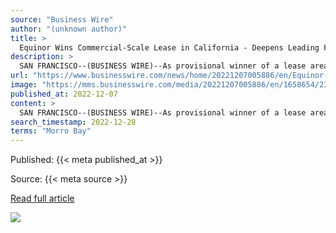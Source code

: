 ```yaml
---
source: "Business Wire"
author: "(unknown author)"
title: >
  Equinor Wins Commercial-Scale Lease in California - Deepens Leading Floating Offshore Wind Position
description: >
  SAN FRANCISCO--(BUSINESS WIRE)--As provisional winner of a lease area on the Outer Continental Shelf off California, Equinor continues to lead the way in growing the US’ offshore wind industry. Five leases were offered by the Bureau of Ocean Energy Management…
url: "https://www.businesswire.com/news/home/20221207005886/en/Equinor-Wins-Commercial-Scale-Lease-in-California---Deepens-Leading-Floating-Offshore-Wind-Position"
image: "https://mms.businesswire.com/media/20221207005886/en/1658654/23/Equinor_HORIZ_logo_CMYK_RED.jpg"
published_at: 2022-12-07
content: >
  SAN FRANCISCO--(BUSINESS WIRE)--As provisional winner of a lease area on the Outer Continental Shelf off California, Equinor continues to lead the way in growing the US offshore wind industry.  Five … [+3534 chars]
search_timestamp: 2022-12-28
terms: "Morro Bay"
---
```



Published: {{< meta published_at >}}


Source: {{< meta source >}}


[Read full article]({{< meta url >}})



![](`r rmarkdown::metadata$image[1]`)
